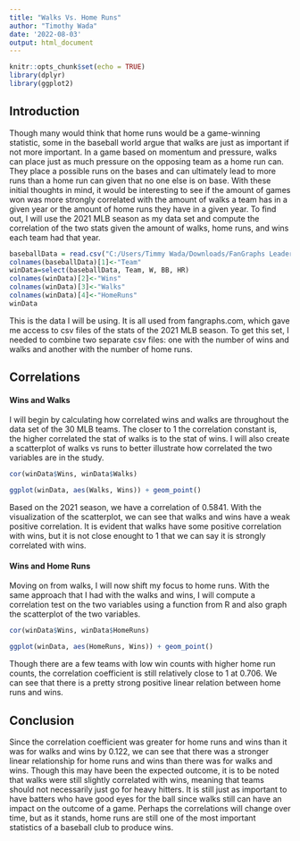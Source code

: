 ---
title: "Walks Vs. Home Runs"
author: "Timothy Wada"
date: '2022-08-03'
output: html_document
---

```{r setup, include=FALSE}
knitr::opts_chunk$set(echo = TRUE)
library(dplyr)
library(ggplot2)
```

## Introduction

Though many would think that home runs would be a game-winning statistic, some in the baseball world argue that walks are just as important if not more important. In a 
game based on momentum and pressure, walks can place just as much pressure on the opposing team as a home run can. They place a possible runs on the bases and can 
ultimately lead to more runs than a home run can given that no one else is on base. With these initial thoughts in mind, it would be interesting to see if the amount
of games won was more strongly correlated with the amount of walks a team has in a given year or the amount of home runs they have in a given year. To find out, 
I will use the 2021 MLB season as my data set and compute the correlation of the two stats given the amount of walks, home runs, and wins each team had that year.

```{r, echo=FALSE}
baseballData = read.csv("C:/Users/Timmy Wada/Downloads/FanGraphs Leaderboard With Wins.csv")
colnames(baseballData)[1]<-"Team"
winData=select(baseballData, Team, W, BB, HR)
colnames(winData)[2]<-"Wins"
colnames(winData)[3]<-"Walks"
colnames(winData)[4]<-"HomeRuns"
winData


```

This is the data I will be using. It is all used from fangraphs.com, which gave me access to csv files of the stats of the 2021 MLB season. To get this set, I needed to combine two separate csv files: one with the number of wins and walks and another with the number of home runs.

## Correlations

#### Wins and Walks

I will begin by calculating how correlated wins and walks are throughout the data set of the 30 MLB teams. The closer to 1 the correlation constant is, the higher correlated the stat of walks is to the stat of wins. I will also create a scatterplot of walks vs runs to better illustrate how correlated the two variables are in the study.

```{r, echo=FALSE}
cor(winData$Wins, winData$Walks)

ggplot(winData, aes(Walks, Wins)) + geom_point()
```


Based on the 2021 season, we have a correlation of 0.5841. With the visualization of the scatterplot, we can see that walks and wins have a weak positive correlation. It is evident that walks have some positive correlation with wins, but it is not close enought to 1 that we can say it is strongly correlated with wins.



#### Wins and Home Runs

Moving on from walks, I will now shift my focus to home runs. With the same approach that I had with the walks and wins, I will compute a correlation test on the two variables using a function from R and also graph the scatterplot of the two variables.


```{r, echo=FALSE}
cor(winData$Wins, winData$HomeRuns)

ggplot(winData, aes(HomeRuns, Wins)) + geom_point()
```

Though there are a few teams with low win counts with higher home run counts, the correlation coefficient is still relatively close to 1 at 0.706. We can see that there is a pretty strong positive linear relation between home runs and wins. 

## Conclusion

Since the correlation coefficient was greater for home runs and wins than it was for walks and wins by 0.122, we can see that there was a stronger linear relationship for home runs and wins than there was for walks and wins. Though this may have been the expected outcome, it is to be noted that walks were still slightly correlated with wins, meaning that teams should not necessarily just go for heavy hitters. It is still just as important to have batters who have good eyes for the ball since walks still can have an impact on the outcome of a game. Perhaps the correlations will change over time, but as it stands, home runs are still one of the most important statistics of a baseball club to produce wins.

